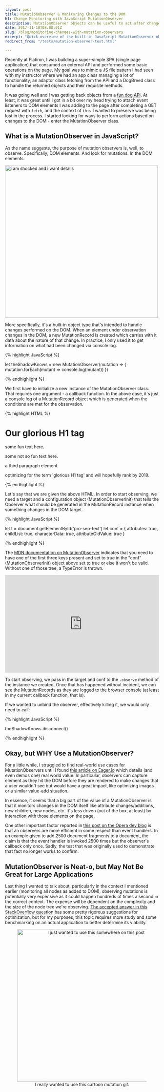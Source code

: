 ```yaml
---
layout: post
title: MutationObserver & Monitoring Changes to the DOM
h1: Change Monitoring with JavaScript MutationObserver
description: MutationObserver objects can be useful to act after changes are made to the DOM.
date: 2017-11-10T08:00:01Z
slug: /blog/monitoring-changes-with-mutation-observers
excerpt: "Quick overview of the built-in JavaScript MutationObserver object type and how to use it."
redirect_from: "/tests/mutation-observer-test.html"

---
```


Recently at Flatiron, I was building a super-simple SPA (single page application) that consumed an external API and performed some basic operations on the page. My goal was to mimic a JS file pattern I had seen with my instructor where we had an app class managing a lot of functionality, an adaptor class fetching from the API and a DogBreed class to handle the returned objects and their requisite methods.

It was going well and I was getting back objects from a [fun dog API](https://dog.ceo/dog-api/). At least, it was great until I got in a bit over my head trying to attach event listeners to DOM elements I was adding to the page after completing a GET request with `fetch`, and the context of `this` I wanted to preserve was being lost in the process. I started looking for ways to perform actions based on changes to the DOM - enter the MutationObserver class.

## What is a MutationObserver in JavaScript?

As the name suggests, the purpose of mutation observers is, well, to observe. Specifically, DOM elements. And look for mutations. In the DOM elements.

<img src="https://i.pinimg.com/originals/87/6a/2c/876a2cf1cb3ad7547429f031ad493f17.jpg" alt="i am shocked and i want details" width="500">

More specifically, it's a built-in object type that's intended to handle changes performed on the DOM. When an element under observation changes in the DOM, a new MutationRecord is created which carries with it data about the nature of that change. In practice, I only used it to get information on what had been changed via console log.

{% highlight JavaScript %}

let theShadowKnows = new MutationObserver(mutation => {
  mutation.forEach(mutant => console.log(mutant))
})  

{% endhighlight %}

We first have to initialize a new instance of the MutationObserver class. That requires one argument - a callback function. In the above case, it's just a console log of a MutationRecord object which is generated when the conditions are met for the observation.

{% highlight HTML %}

<body markdown="0">
  <div class="no" id="test">
  <h1>Our glorious H1 tag</h1>
  <p id="fun-text">some fun text here.</p>
  <p>some not so fun text here.</p>
  <p>a third paragraph element.</p>
  <p id="pro-seo-text" class="super-valuable">optimizing for the term 'glorious H1 tag' and will hopefully rank by 2019.</p>
  </div>
</body>

{% endhighlight %}

Let's say that we are given the above HTML. In order to start observing, we need a target and a configuration object (MutationObserverInit) that tells the Observer what should be generated in the MutationRecord instance when something changes in the DOM target.

{% highlight JavaScript %}

let t = document.getElementById('pro-seo-text')
let conf = {
  attributes: true,
  childList: true,
  characterData: true,
  attributeOldValue: true
}   

{% endhighlight %}

The [MDN documentation on MutationObserver](https://developer.mozilla.org/en-US/docs/Web/API/MutationObserver#MutationObserverInit#MutationObserverInit) indicates that you need to have one of the first three keys present and set to true in the "conf" (MutationObserverInit) object above set to true or else it won't be valid. Without one of those tree, a TypeError is thrown.

<iframe src="https://www.youtube.com/embed/pC6QUerHk6o" frameborder="0" allowfullscreen width="100%" height="320"></iframe>

To start observing, we pass in the target and conf to the `.observe` method of the instance we created. Once that has happened without incident, we can see the MutationRecords as they are logged to the browser console (at least in my current callback function, that is).

If we wanted to unbind the observer, effectively killing it, we would only need to call:

{% highlight JavaScript %}

theShadowKnows.disconnect()

{% endhighlight %}

## Okay, but WHY Use a MutationObserver?

For a little while, I struggled to find real-world use cases for MutationObservers until I found [this article on Eager.io](https://eager.io/blog/three-real-world-use-cases-for-mutation-observer/) which details (and even demos one) real world value. In particular, observers can capture element as they hit the DOM before they are rendered to make changes that a user wouldn't see but would have a great impact, like optimizing images or a similar value-add situation.

In essence, it seems that a big part of the value of a MutationObserver is that it monitors changes in the DOM itself like attribute changes/additions, new children, new nodes, etc. It's less driven (out of the box, at least) by interaction with those elements on the page.

One other important factor reported in [this post on the Opera dev blog](https://dev.opera.com/articles/mutation-observers-tutorial/) is that an observers are more efficient in some respect than event handlers. In an example given to add 2500 document fragments to a document, the claim is that the event handler is invoked 2500 times but the observer's callback only once. Sadly, the test that was originally used to demonstrate that fact no longer works to confirm.

## MutationObserver is Neat-o, but May Not Be Great for Large Applications

Last thing I wanted to talk about, particularly in the context I mentioned earlier (monitoring all nodes as added to DOM), observing mutations is potentially very expensive as it could happen hundreds of times a second in the correct context. The expense will be dependent on the complexity and the size of the node tree we're observing. [The accepted answer in this StackOverflow question](https://stackoverflow.com/questions/31659567/performance-of-mutationobserver-to-detect-nodes-in-entire-dom/39332340) has some pretty rigorous suggestions for optimization, but for my purposes, this topic requires more study and some benchmarking on an actual application to better determine its viability.

<figure style="text-align: center;">
  <img src="https://vignette.wikia.nocookie.net/dpwikia/images/8/8f/S03M04_halfa_DNA_mutation.gif/revision/latest?cb=20130722031650" alt="I just wanted to use this somewhere on this post" width="500px">
  <figcaption>I really wanted to use this cartoon mutation gif.</figcaption>
</figure>
